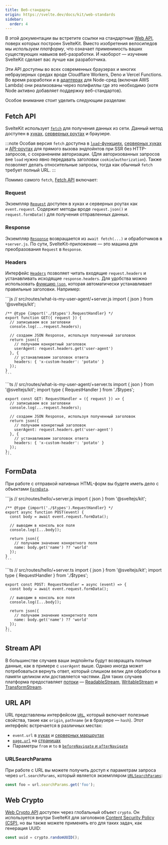 ```yaml
---
title: Веб-стандарты
origin: https://svelte.dev/docs/kit/web-standards
sidebar:
  order: 4
---
```


В этой документации вы встретите ссылки на стандартные [Web API](https://developer.mozilla.org/ru/docs/Web/API), поверх которых построен SvelteKit. Вместо изобретения велосипедов мы _используем платформу_, что означает применимость ваших существующих навыков веб-разработки. И наоборот — изучение SvelteKit сделает вас лучше как разработчика.

Эти API доступны во всех современных браузерах и многих небраузерных средах вроде Cloudflare Workers, Deno и Vercel Functions. Во время разработки и в [адаптерах](https://svelte.dev/docs/kit/adapters) для Node-сред (включая AWS Lambda) они реализованы через полифиллы где это необходимо (хотя Node активно добавляет поддержку веб-стандартов).

Особое внимание стоит уделить следующим разделам:

## Fetch API

SvelteKit использует [`fetch`](https://developer.mozilla.org/ru/docs/Web/API/fetch) для получения данных из сети. Данный метод доступен в [хуках](https://svelte.dev/docs/kit/hooks), [серверных роутах](/kit/core-concepts/routing#server) и браузере.

:::note
Особая версия `fetch` доступна в [`load`-функциях](/kit/core-concepts/load), [серверных хуках](https://svelte.dev/docs/kit/hooks#Server-hooks) и [API-роутах](/kit/core-concepts/routing#server) для прямого вызова эндпойнтов при SSR без HTTP-запросов, с сохранением авторизации. (Для авторизованных запросов вне `load` нужно явно передавать заголовки `cookie`/`authorization`). Также позволяет делать относительные запросы, тогда как обычный `fetch` требует полный URL.
:::

Помимо самого `fetch`, [Fetch API](https://developer.mozilla.org/ru/docs/Web/API/Fetch_API) включает:

### Request

Экземпляр [`Request`](https://developer.mozilla.org/ru/docs/Web/API/Request) доступен в хуках и серверных роутах как `event.request`. Содержит методы вроде `request.json()` и `request.formData()` для получения отправленных данных.

### Response

Экземпляр [`Response`](https://developer.mozilla.org/ru/docs/Web/API/Response) возвращается из `await fetch(...)` и обработчиков в `+server.js`. По сути, SvelteKit-приложение — это машина для преобразования `Request` в `Response`.

### Headers

Интерфейс [`Headers`](https://developer.mozilla.org/ru/docs/Web/API/Headers) позволяет читать входящие `request.headers` и устанавливать исходящие `response.headers`. Для удобства можно использовать [функцию `json`](https://svelte.dev/docs/kit/@sveltejs-kit#json), которая автоматически устанавливает правильные заголовки. Например:


<Tabs syncKey="lang">
  <TabItem label="JS">
    ```js
    // src/routes/what-is-my-user-agent/+server.js
    import { json } from '@sveltejs/kit';

    /** @type {import('./$types').RequestHandler} */
    export function GET({ request }) {
      // записываем все заголовки
      console.log(...request.headers);

      // создаем JSON Response, используя полученный заголовок
      return json({
        // получаем конкретный заголовок
        userAgent: request.headers.get('user-agent')
      }, {
        // устанавливаем заголовок ответа
        headers: { 'x-custom-header': 'potato' }
      });
    }
    ```
  </TabItem>
  <TabItem label="TS">
    ```ts
    // src/routes/what-is-my-user-agent/+server.ts
    import { json } from '@sveltejs/kit';
    import type { RequestHandler } from './$types';

    export const GET: RequestHandler = ({ request }) => {
      // записываем все заголовки
      console.log(...request.headers);

      // создаем JSON Response, используя полученный заголовок
      return json({
        // получаем конкретный заголовок
        userAgent: request.headers.get('user-agent')
      }, {
        // устанавливаем заголовок ответа
        headers: { 'x-custom-header': 'potato' }
      });
    };
    ```
  </TabItem>
</Tabs>

## FormData

При работе с отправкой нативных HTML-форм вы будете иметь дело с объектами [`FormData`](https://developer.mozilla.org/ru/docs/Web/API/FormData).

<Tabs syncKey="lang">
  <TabItem label="JS">
    ```js
    // src/routes/hello/+server.js
    import { json } from '@sveltejs/kit';

    /** @type {import('./$types').RequestHandler} */
    export async function POST(event) {
      const body = await event.request.formData();

      // выводим в консоль все поля
      console.log([...body]);

      return json({
        // получаем значение конкретного поля
        name: body.get('name') ?? 'world'
      });
    }
    ```
  </TabItem>
  <TabItem label="TS">
    ```ts
    // src/routes/hello/+server.ts
    import { json } from '@sveltejs/kit';
    import type { RequestHandler } from './$types';

    export const POST: RequestHandler = async (event) => {
      const body = await event.request.formData();

      // выводим в консоль все поля
      console.log([...body]);

      return json({
        // получаем значение конкретного поля
        name: body.get('name') ?? 'world'
      });
    };
    ```
  </TabItem>
</Tabs>

## Stream API

В большинстве случаев ваши эндпойнты будут возвращать полные данные, как в примере с `userAgent` выше. Однако иногда может потребоваться вернуть ответ, который слишком велик для обработки в памяти целиком или доставляется частями. Для таких случаев платформа предоставляет [потоки](https://developer.mozilla.org/ru/docs/Web/API/Streams_API) — [ReadableStream](https://developer.mozilla.org/ru/docs/Web/API/ReadableStream), [WritableStream](https://developer.mozilla.org/ru/docs/Web/API/WritableStream) и [TransformStream](https://developer.mozilla.org/ru/docs/Web/API/TransformStream).

## URL API

URL представлены интерфейсом [`URL`](https://developer.mozilla.org/ru/docs/Web/API/URL), который включает полезные свойства, такие как `origin`, `pathname` (и в браузере — `hash`). Этот интерфейс встречается в различных местах:
- `event.url` в [хуках](https://svelte.dev/docs/kit/hooks) и [серверных маршрутах](/kit/core-concepts/routing#server)
- [`page.url`](https://svelte.dev/docs/kit/$app-state) на [страницах](/kit/core-concepts/routing#page)
- Параметры `from` и `to` в [`beforeNavigate` и `afterNavigate`](https://svelte.dev/docs/kit/$app-navigation)

### URLSearchParams

При работе с URL вы можете получить доступ к параметрам запроса через `url.searchParams`, который является экземпляром [`URLSearchParams`](https://developer.mozilla.org/ru/docs/Web/API/URLSearchParams):

```js
const foo = url.searchParams.get('foo');
```

## Web Crypto

[Web Crypto API](https://developer.mozilla.org/ru/docs/Web/API/Web_Crypto_API) доступен через глобальный объект `crypto`. Он используется внутри SvelteKit для заголовков [Content Security Policy (CSP)](https://svelte.dev/docs/kit/configuration#csp), но вы также можете применять его для таких задач, как генерация UUID:

```js
const uuid = crypto.randomUUID();
```
